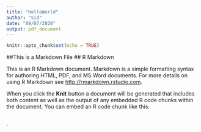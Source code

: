 ```yaml
---
title: "HelloWorld"
author: "Sid"
date: "09/07/2020"
output: pdf_document
---
```


```r
knitr::opts_chunk$set(echo = TRUE)
```



##This is a Markdown File
## R Markdown

This is an R Markdown document. Markdown is a simple formatting syntax for authoring HTML, PDF, and MS Word documents. For more details on using R Markdown see <http://rmarkdown.rstudio.com>.


When you click the **Knit** button a document will be generated that includes both content as well as the output of any embedded R code chunks within the document. You can embed an R code chunk like this:

```r

```
.
